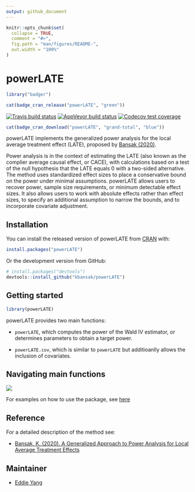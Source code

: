 ```yaml
---
output: github_document
---
```


<!-- README.md is generated from README.Rmd. Please edit that file -->

```r
knitr::opts_chunk$set(
  collapse = TRUE,
  comment = "#>",
  fig.path = "man/figures/README-",
  out.width = "100%"
)
```

# powerLATE

```r
library("badger")
```

<!-- badges: start -->
```r
cat(badge_cran_release("powerLATE", "green"))
```
[![Travis build status](https://travis-ci.com/kbansak/powerLATE.svg?branch=master)](https://travis-ci.com/kbansak/powerLATE)
[![AppVeyor build status](https://ci.appveyor.com/api/projects/status/github/kbansak/powerLATE?branch=master&svg=true)](https://ci.appveyor.com/project/kbansak/powerLATE)
[![Codecov test coverage](https://codecov.io/gh/kbansak/powerLATE/branch/master/graph/badge.svg)](https://codecov.io/gh/kbansak/powerLATE?branch=master)
```r
cat(badge_cran_download("powerLATE", "grand-total", "blue"))
```
<!-- badges: end -->

powerLATE implements the generalized power analysis for the local average treatment effect (LATE), proposed by [Bansak (2020)](https://projecteuclid.org/download/pdfview_1/euclid.ss/1591171230).

Power analysis is in the context of estimating the LATE (also known as the complier average causal effect, or CACE), with calculations based on a test of the null hypothesis that the LATE equals 0 with a two-sided alternative. The method uses standardized effect sizes to place a conservative bound on the power under minimal assumptions. powerLATE allows users to recover power, sample size requirements, or minimum detectable effect sizes. It also allows users to work with absolute effects rather than effect sizes, to specify an additional assumption to narrow the bounds, and to incorporate covariate adjustment.

## Installation

You can install the released version of powerLATE from [CRAN](https://CRAN.R-project.org) with:

``` r
install.packages("powerLATE")
```
Or the development version from GitHub:

``` r
# install.packages("devtools")
devtools::install_github("kbansak/powerLATE")
```

## Getting started

```r
library(powerLATE)
```

powerLATE provides two main functions:

* `powerLATE`, which computes the power of the Wald IV estimator, or determines parameters to obtain a target power.

* `powerLATE.cov`, which is similar to `powerLATE` but additioanlly allows the inclusion of covariates. 

## Navigating main functions

![](https://github.com/kbansak/powerLATE/blob/master/aux/powerLATE_tree.png)

For examples on how to use the package, see [here](https://htmlpreview.github.io/?https://github.com/kbansak/powerLATE/blob/master/aux/powerLATE_Examples.html)

## Reference

For a detailed description of the method see:

- [Bansak, K. (2020). A Generalized Approach to Power Analysis for Local Average Treatment Effects](https://projecteuclid.org/download/pdfview_1/euclid.ss/1591171230)

## Maintainer 

- [Eddie Yang](https://github.com/EddieYang211)
